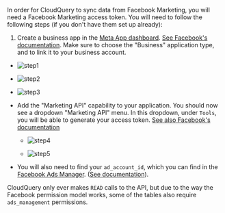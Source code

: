 
In order for CloudQuery to sync data from Facebook Marketing, you will need a Facebook Marketing access token.
You will need to follow the following steps (if you don't have them set up already):

1. Create a business app in the [Meta App dashboard](https://developers.facebook.com/apps/). [See Facebook's documentation](https://developers.facebook.com/docs/development/create-an-app/).
  Make sure to choose the "Business" application type, and to link it to your business account.
  
  -  ![step1](/images/docs/facebookmarketing/step1.png)
  
  -  ![step2](/images/docs/facebookmarketing/step2.png)

  -  ![step3](/images/docs/facebookmarketing/step3.png)


- Add the "Marketing API" capability to your application. You should now see a dropdown "Marketing API" menu.
  In this dropdown, under `Tools`, you will be able to generate your access token. [See also Facebook's documentation](https://developers.facebook.com/docs/marketing-apis/overview/authentication/)

  - ![step4](/images/docs/facebookmarketing/step4.png)

  - ![step5](/images/docs/facebookmarketing/step5.png)

- You will also need to find your `ad_account_id`, which you can find in the [Facebook Ads Manager](https://www.facebook.com/ads/manager/accounts/). 
  ([See documentation](https://www.facebook.com/business/help/1492627900875762)).

<Callout> 

CloudQuery only ever makes `READ` calls to the API, but due to the way the Facebook permission model works,
some of the tables also require `ads_management` permissions.

</Callout>